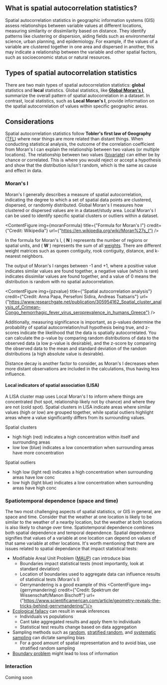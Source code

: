 
## What is spatial autocorrelation statistics?

Spatial autocorrelation statistics in geographic information systems (GIS) assess relationships between variable values at different locations, measuring similarity or dissimilarity based on distance. 
They identify patterns like clustering or dispersion, aiding fields such as environmental science, urban planning, and epidemiology.
For example, if the values of a variable are clustered together in one area and dispersed in another, this may indicate a relationship between the variable and other spatial factors, such as socioeconomic status or natural resources.

## Types of spatial autocorrelation statistics

There are two main types of spatial autocorrelation statistics: **global** statistics and **local** statistics. 
Global statistics, like [**Global Moran's I**](https://en.wikipedia.org/wiki/Moran%27s_I), summarize the overall pattern of spatial autocorrelation in a dataset. 
In contrast, local statistics, such as **Local Moran's I**, provide information on the spatial autocorrelation of values within specific geographic areas.

## Considerations

Spatial autocorrelation statistics follow **Tobler's first law of Geography** ([TFL](https://en.wikipedia.org/wiki/Tobler%27s_first_law_of_geography)) where near things are more related than distant things.
When conducting statistical analysis, the outcome of the correlation coefficient from Moran's I can explain the relationship between two values (or multiple locations).
The relationship between two values ([bivariate](https://en.wikipedia.org/wiki/Bivariate_analysis)) can either be by chance or correlated. 
This is where you would reject or accept a hypothesis and show that the distribution is/isn't random, which is the same as cause and effect in data. 

### Moran's I

Moran's I generally describes a measure of spatial autocorrelation, indicating the degree to which a set of spatial data points are clustered, dispersed, or randomly distributed.
Global Moran's I measures how clustered or dispersed values are in a dataset/study area. 
Local Moran's I can be used to identify specific spatial clusters or outliers within a dataset.


<ContentFigure
  img={moranFormula}
  title={"Formula for Moran's I"}
  credit={"Credit: Wikipedia"}
  url={"https://en.wikipedia.org/wiki/Moran%27s_I"}
/>

In the formula for Moran's I, ( **N** ) represents the number of regions or spatial units, and ( **W** ) represents the sum of all [weights]((https://geodacenter.github.io/workbook/4a_contig_weights/lab4a.html#spatial-weights---basic-concepts)). 
There are different weight matrices such as queen contiguity, rook contiguity, distance, and k-nearest neighbors.

The output of Moran's I ranges between -1 and +1, where a positive value indicates similar values are found together, a negative value (which is rare) indicates dissimilar values are found together, and a value of 0 means the distribution is random with no spatial autocorrelation. 

<ContentFigure
  img={pzvalue}
  title={"Spatial autocorrelation analysis"}
  credit={"Credit: Anna Papa, Persefoni Sidira, Andreas Tsatsaris"}
  url={"https://www.researchgate.net/publication/305954162_Spatial_cluster_analysis_of_Crimean-Congo_hemorrhagic_fever_virus_seroprevalence_in_humans_Greece"}
/>

Additionally, measuring significance is important, as p-values determine the probability of spatial autocorrelation/null hypothesis being true, and z-scores indicate the likelihood that the data is spatially autocorrelated.
You can calculate the p-value by comparing random distributions of data to the observed data (a low p-value is desirable), and the z-score by comparing the observed data to the mean and standard deviation of the random distributions (a high absolute value is desirable).

Distance decay is another factor to consider, as Moran's I decreases when more distant observations are included in the calculations, thus having less influence.

#### Local indicators of spatial association (LISA)

A LISA cluster map uses Local Moran's I to inform where things are concentrated (hot spot, relationship likely not by chance) and where they are not (cold spot).
Spatial clusters in LISA indicate areas where similar values (high or low) are grouped together, while spatial outliers highlight areas where a value significantly differs from its surrounding values.

Spatial clusters
- high high (red) indicates a high concentration within itself and surrounding areas
- low low (blue) indicates a low concentration when surrounding areas have more concentration

Spatial outliers
- high low (light red) indicates a high concentration when surrounding areas have low conc
- low high (light blue) indicates a low concentration when surrounding areas have high conc

### Spatiotemporal dependence (space and time)

The two most challenging aspects of spatial statistics, or GIS in general, are space and time.
Consider that the weather at one location is likely to be similar to the weather of a nearby location, but the weather at both locations is also likely to change over time.
Spatiotemporal dependence combines both spatial dependence and temporal dependence.
Spatial dependence signifies that values of a variable at one location can depend on values of that same variable at other locations.
It's worth mentioning that there are issues related to spatial dependance that impact statistical tests:

- Modifiable Areal Unit Problem ([MAUP](https://en.wikipedia.org/wiki/Modifiable_areal_unit_problem)) can introduce bias
    - Boundaries impact statistical tests (most importantly, look at standard deviation)
    - Location of boundaries used to aggregate data can influence results of statistical tests (Moran's I)
    - Gerrymandering is a good example of this
    <ContentFigure
        img={gerrymandering}
        credit={"Credit: Spektrum der Wissenschaft/Manon Bischoff"}
        url={"https://www.scientificamerican.com/article/geometry-reveals-the-tricks-behind-gerrymandering/"}/>
- [Ecological fallacy](https://en.wikipedia.org/wiki/Ecological_fallacy) can result in weak inferences
    - Individuals vs populations
    - Cant take aggregated results and apply them to individuals
    - Statistical test results change based on data aggregation
- Sampling methods such as [random](https://www.scribbr.com/methodology/simple-random-sampling/), [stratified random](https://www.scribbr.com/methodology/stratified-sampling/#:~:text=What%20is%20stratified%20sampling%3F,using%20another%20probability%20sampling%20method.), and [systematic sampling](https://www.scribbr.com/methodology/systematic-sampling/) can dictate sampling bias
    - For a good amount of spatial representation and to avoid bias, use stratified random sampling
- [Boundary problem](https://en.wikipedia.org/wiki/Boundary_problem_(spatial_analysis)) might lead to loss of information

### Interaction

Coming soon
